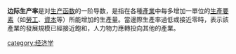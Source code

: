 {{Unreferenced|time=2021-03-03T01:20:36+00:00}}
'''边际生产率'''是对[[生产函数|生产函数]]的一阶导数，是指在各種[[產業|產業]]中每多增加一單位的[[生產要素|生產要素]]（如[[勞工|勞工]]、[[資本|資本]]等）所能增加的生產量。當邊際生產率過低或接近零時，表示該產業的發展規模已經接近飽和，人力物力應轉投向其他的產業。

{{econ-stub}}
[[category:经济学|category:经济学]]